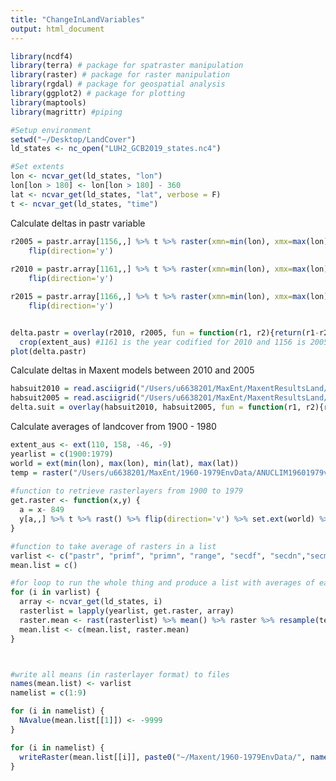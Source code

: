 ```yaml
---
title: "ChangeInLandVariables"
output: html_document
---
```


```r
library(ncdf4)
library(terra) # package for spatraster manipulation
library(raster) # package for raster manipulation
library(rgdal) # package for geospatial analysis
library(ggplot2) # package for plotting
library(maptools)
library(magrittr) #piping

#Setup environment
setwd("~/Desktop/LandCover")
ld_states <- nc_open("LUH2_GCB2019_states.nc4")

#Set extents
lon <- ncvar_get(ld_states, "lon")
lon[lon > 180] <- lon[lon > 180] - 360
lat <- ncvar_get(ld_states, "lat", verbose = F)
t <- ncvar_get(ld_states, "time")

```

Calculate deltas in pastr variable
```r
r2005 = pastr.array[1156,,] %>% t %>% raster(xmn=min(lon), xmx=max(lon), ymn=min(lat), ymx=max(lat), crs=CRS("+proj=longlat +ellps=WGS84 +datum=WGS84 +no_defs+ towgs84=0,0,0")) %>%
    flip(direction='y')
  
r2010 = pastr.array[1161,,] %>% t %>% raster(xmn=min(lon), xmx=max(lon), ymn=min(lat), ymx=max(lat), crs=CRS("+proj=longlat +ellps=WGS84 +datum=WGS84 +no_defs+ towgs84=0,0,0")) %>%
    flip(direction='y')

r2015 = pastr.array[1166,,] %>% t %>% raster(xmn=min(lon), xmx=max(lon), ymn=min(lat), ymx=max(lat), crs=CRS("+proj=longlat +ellps=WGS84 +datum=WGS84 +no_defs+ towgs84=0,0,0")) %>%
    flip(direction='y')


delta.pastr = overlay(r2010, r2005, fun = function(r1, r2){return(r1-r2)}) %>% 
  crop(extent_aus) #1161 is the year codified for 2010 and 1156 is 2005
plot(delta.pastr)
```

Calculate deltas in Maxent models between 2010 and 2005
```r
habsuit2010 = read.asciigrid("/Users/u6638201/MaxEnt/MaxentResultsLand/2010/Malurus_assimilis.asc") %>% raster
habsuit2005 = read.asciigrid("/Users/u6638201/MaxEnt/MaxentResultsLand/2005/Malurus_assimilis.asc") %>% raster()
delta.suit = overlay(habsuit2010, habsuit2005, fun = function(r1, r2){return(r1-r2)})
```

Calculate averages of landcover from 1900 - 1980
```r
extent_aus <- ext(110, 158, -46, -9)
yearlist = c(1900:1979)
world = ext(min(lon), max(lon), min(lat), max(lat))
temp = raster("/Users/u6638201/MaxEnt/1960-1979EnvData/ANUCLIM19601979vpd_mean.asc")
  
#function to retrieve rasterlayers from 1900 to 1979
get.raster <- function(x,y) {
  a = x- 849
  y[a,,] %>% t %>% rast() %>% flip(direction='v') %>% set.ext(world) %>% crop(extent_aus)
}

#function to take average of rasters in a list
varlist <- c("pastr", "primf", "primn", "range", "secdf", "secdn","secma", "secmb", "urban")
mean.list = c()

#for loop to run the whole thing and produce a list with averages of each variable from 1900 - 1979
for (i in varlist) {
  array <- ncvar_get(ld_states, i)
  rasterlist = lapply(yearlist, get.raster, array)
  raster.mean <- rast(rasterlist) %>% mean() %>% raster %>% resample(temp)
  mean.list <- c(mean.list, raster.mean)
}



#write all means (in rasterlayer format) to files
names(mean.list) <- varlist
namelist = c(1:9)

for (i in namelist) {
  NAvalue(mean.list[[1]]) <- -9999
}

for (i in namelist) {
  writeRaster(mean.list[[i]], paste0("~/Maxent/1960-1979EnvData/", names(mean.list[i]), ".asc"), overwrite = T)
}

```

